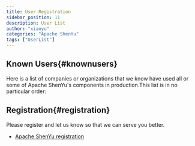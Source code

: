 ```yaml
---
title: User Registration
sidebar_position: 11
description: User List
author: "xiaoyu"
categories: "Apache ShenYu"
tags: ["UserList"]
---
```



## Known Users{#knownusers}

Here is a list of companies or organizations that we know have used all or some of Apache ShenYu's components in production.This list is in no particular order:

<Users />

## Registration{#registration}

Please register and let us know so that we can serve you better.

* [Apache ShenYu registration](https://github.com/apache/incubator-shenyu/issues/68)
